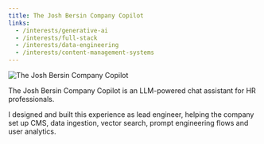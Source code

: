 ```yaml
---
title: The Josh Bersin Company Copilot
links:
  - /interests/generative-ai
  - /interests/full-stack
  - /interests/data-engineering
  - /interests/content-management-systems
---
```



<Image
  src="/josh-bersin-company.png"
  width={800}
  height={600}
  alt="The Josh Bersin Company Copilot"
/>

The Josh Bersin Company Copilot is an LLM-powered chat assistant for HR professionals.

I designed and built this experience as lead engineer, helping the company set up CMS, data ingestion, vector search, prompt engineering flows and user analytics.
